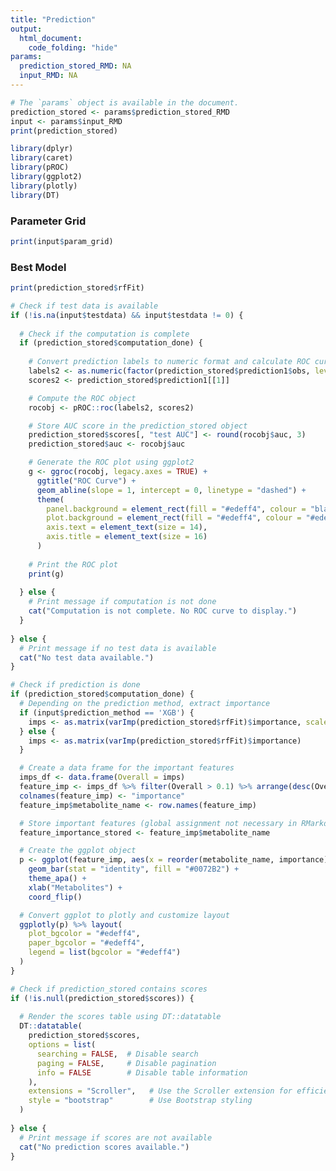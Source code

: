 ```yaml
---
title: "Prediction"
output:
  html_document:
    code_folding: "hide"
params:
  prediction_stored_RMD: NA
  input_RMD: NA
---
```


```r
# The `params` object is available in the document.
prediction_stored <- params$prediction_stored_RMD
input <- params$input_RMD
print(prediction_stored)
```


```r
library(dplyr)
library(caret)
library(pROC)
library(ggplot2)
library(plotly)
library(DT)
```

### Parameter Grid

```r
print(input$param_grid)
```

### Best Model

```r
print(prediction_stored$rfFit)
```


```r
# Check if test data is available
if (!is.na(input$testdata) && input$testdata != 0) {
  
  # Check if the computation is complete
  if (prediction_stored$computation_done) {
    
    # Convert prediction labels to numeric format and calculate ROC curve
    labels2 <- as.numeric(factor(prediction_stored$prediction1$obs, levels = c("X1", "X0")))
    scores2 <- prediction_stored$prediction1[[1]]

    # Compute the ROC object
    rocobj <- pROC::roc(labels2, scores2)

    # Store AUC score in the prediction_stored object
    prediction_stored$scores[, "test AUC"] <- round(rocobj$auc, 3)
    prediction_stored$auc <- rocobj$auc

    # Generate the ROC plot using ggplot2
    g <- ggroc(rocobj, legacy.axes = TRUE) + 
      ggtitle("ROC Curve") +
      geom_abline(slope = 1, intercept = 0, linetype = "dashed") +
      theme(
        panel.background = element_rect(fill = "#edeff4", colour = "black"),
        plot.background = element_rect(fill = "#edeff4", colour = "#edeff4"),
        axis.text = element_text(size = 14),
        axis.title = element_text(size = 16)
      )
    
    # Print the ROC plot
    print(g)
    
  } else {
    # Print message if computation is not done
    cat("Computation is not complete. No ROC curve to display.")
  }
  
} else {
  # Print message if no test data is available
  cat("No test data available.")
}

```

```r
# Check if prediction is done
if (prediction_stored$computation_done) {
  # Depending on the prediction method, extract importance
  if (input$prediction_method == 'XGB') {
    imps <- as.matrix(varImp(prediction_stored$rfFit)$importance, scale=FALSE)
  } else {
    imps <- as.matrix(varImp(prediction_stored$rfFit)$importance)
  }

  # Create a data frame for the important features
  imps_df <- data.frame(Overall = imps)
  feature_imp <- imps_df %>% filter(Overall > 0.1) %>% arrange(desc(Overall)) %>% head(10)
  colnames(feature_imp) <- "importance"
  feature_imp$metabolite_name <- row.names(feature_imp)

  # Store important features (global assignment not necessary in RMarkdown)
  feature_importance_stored <- feature_imp$metabolite_name

  # Create the ggplot object
  p <- ggplot(feature_imp, aes(x = reorder(metabolite_name, importance), y = importance)) +
    geom_bar(stat = "identity", fill = "#0072B2") +
    theme_apa() +
    xlab("Metabolites") +
    coord_flip()

  # Convert ggplot to plotly and customize layout
  ggplotly(p) %>% layout(
    plot_bgcolor = "#edeff4",
    paper_bgcolor = "#edeff4",
    legend = list(bgcolor = "#edeff4")
  )
}
```


```r
# Check if prediction_stored contains scores
if (!is.null(prediction_stored$scores)) {
  
  # Render the scores table using DT::datatable
  DT::datatable(
    prediction_stored$scores,
    options = list(
      searching = FALSE,  # Disable search
      paging = FALSE,     # Disable pagination
      info = FALSE        # Disable table information
    ),
    extensions = "Scroller",   # Use the Scroller extension for efficient scrolling
    style = "bootstrap"        # Use Bootstrap styling
  )
  
} else {
  # Print message if scores are not available
  cat("No prediction scores available.")
}

```


